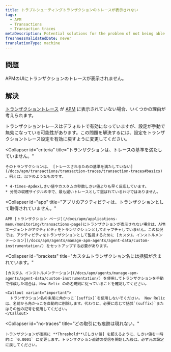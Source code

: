 ```yaml
---
title: トラブルシューティングトランザクションのトレースが表示されない
tags:
  - APM
  - Transactions
  - Transaction traces
metaDescription: Potential solutions for the problem of not being able to find transaction traces in APM.
freshnessValidatedDate: never
translationType: machine
---
```


## 問題

APMのUIにトランザクションのトレースが表示されません。

## 解決

[トランザクショントレース](/docs/apm/transactions/transaction-traces/transaction-traces) が [APM](/docs/apm/new-relic-apm/getting-started/welcome-new-relic-apm) に表示されていない場合、いくつかの理由が考えられます。

<CollapserGroup>
  <Collapser
    id="disabled"
    title="トランザクションのトレースが無効になっていました。"
  >
    トランザクショントレースはデフォルトで有効になっていますが、設定が手動で無効になっている可能性があります。この問題を解決するには、設定をトランザクショントレース設定を有効に戻すように変更してください。
  </Collapser>

  <Collapser
    id="criteria"
    title="トランザクションは、トレースの基準を満たしていません。"
  >
    そのトランザクションは、 [トレースされるための基準を満たしていない](/docs/apm/transactions/transaction-traces/transaction-traces#basics) 。例えば、以下のようなものです。

    * 4-times-Apdexしきい値やカスタムの秒数しきい値よりも早く反応しています。
    * 分間の収穫サイクルの中で、最も遅いトレースとして選ばれているわけではありません。
  </Collapser>

  <Collapser
    id="app"
    title="アプリのアクティビティは、トランザクションとして取得されていません。"
  >
    APM [トランザクション ページ](/docs/apm/applications-menu/monitoring/transactions-page)にトランザクションが表示されない場合は、APM エージェントがアクティビティをトランザクションとしてキャプチャしていません。この状況では、アクティビティをトランザクションとして監視するために [カスタム インストルメンテーション](/docs/apm/agents/manage-apm-agents/agent-data/custom-instrumentation/) をセットアップする必要があります。
  </Collapser>

  <Collapser
    id="brackets"
    title="カスタムトランザクション名には括弧が含まれています。"
  >
    [カスタム インストルメンテーション](/docs/apm/agents/manage-apm-agents/agent-data/custom-instrumentation/) を使用してトランザクションを手動で作成した場合は、New Relic の命名規則に従っていることを確認してください。

    <Callout variant="important">
      トランザクション名の末尾に角かっこ`[suffix]`を使用しないでください。 New Relicは、名前から角かっこを自動的に削除します。代わりに、必要に応じて括弧`(suffix)`またはその他の記号を使用してください。
    </Callout>
  </Collapser>

  <Collapser
    id="no-traces"
    title="どの取引にも痕跡は現れない。"
  >
    トランザクションが確実に **Threshold**\[しきい値] を超えるように、しきい値を一時的に `0.0001` に変更します。トランザクション追跡の受信を開始した後は、必ず元の設定に戻してください。
  </Collapser>
</CollapserGroup>